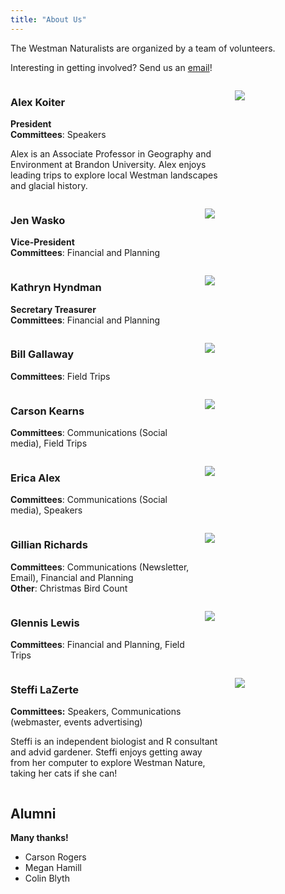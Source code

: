 ```yaml
---
title: "About Us"
---
```



The Westman Naturalists are organized by a team of volunteers.

Interesting in getting involved? Send us an [email](mailto:westman.naturalists@gmail.com)!

::::{.columns}
:::{.column width=70%}
### Alex Koiter

[**President**]{.large}<br>
**Committees**: Speakers

Alex is an Associate Professor in Geography and Environment at Brandon University.
Alex enjoys leading trips to explore local Westman landscapes and glacial history.

:::
:::{.column width=30%}
![](images/alex.jpg)
:::
::::



::::{.columns}
:::{.column width=60%}
### Jen Wasko 
[**Vice-President**]{.large}<br>
**Committees**: Financial and Planning

:::

:::{.column width=40%}
![](images/)
:::
::::



::::{.columns}
:::{.column width=60%}
### Kathryn Hyndman
[**Secretary Treasurer**]{.large}<br>
**Committees**: Financial and Planning

:::

:::{.column width=40%}
![](images/)
:::
::::


::::{.columns}
:::{.column width=60%}
### Bill Gallaway
**Committees**: Field Trips

:::

:::{.column width=40%}
![](images/)
:::
::::

::::{.columns}
:::{.column width=60%}
### Carson Kearns
**Committees**: Communications (Social media), Field Trips

:::

:::{.column width=40%}
![](images/)
:::
::::

::::{.columns}
:::{.column width=60%}
### Erica Alex
**Committees**: Communications (Social media), Speakers

:::

:::{.column width=40%}
![](images/)
:::
::::

::::{.columns}
:::{.column width=60%}
### Gillian Richards
**Committees**: Communications (Newsletter, Email), Financial and Planning<br>
**Other**: Christmas Bird Count



:::

:::{.column width=40%}
![](images/)
:::
::::

::::{.columns}
:::{.column width=60%}
### Glennis Lewis
**Committees**: Financial and Planning, Field Trips
:::

:::{.column width=40%}
![](images/)
:::
::::

::::{.columns}
:::{.column width=70%}
### Steffi LaZerte
**Committees:** Speakers, Communications (webmaster, events advertising)

Steffi is an independent biologist and R consultant and advid gardener.
Steffi enjoys getting away from her computer to explore Westman Nature, taking her
cats if she can!
:::

:::{.column width=30%}
![](images/steffi_and_nami.jpg)
:::
::::








## Alumni
[**Many thanks!**]{.large}

- Carson Rogers
- Megan Hamill
- Colin Blyth
